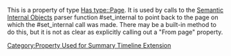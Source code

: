 This is a property of type [[Has type::Page]]. It is used by calls to the [http://www.mediawiki.org/wiki/Extension:Semantic_Internal_Objects Semantic Internal Objects] parser function #set_internal to point back to the page on which the #set_internal call was made. There may be a built-in method to do this, but it is not as clear as explicitly calling out a "From page" property.
[[Category:Property Used for Summary Timeline Extension]]